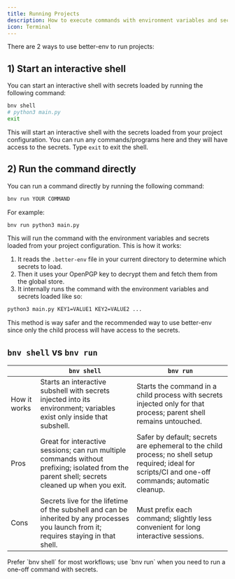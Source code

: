 ```yaml
---
title: Running Projects
description: How to execute commands with environment variables and secrets loaded from your project configuration.
icon: Terminal
---
```


There are 2 ways to use better-env to run projects:

## 1) Start an interactive shell
You can start an interactive shell with secrets loaded by running the following command:
```bash
bnv shell
# python3 main.py
exit
```
This will start an interactive shell with the secrets loaded from your project configuration.
You can run any commands/programs here and they will have access to the secrets.
Type `exit` to exit the shell.

## 2) Run the command directly
You can run a command directly by running the following command:
```bash
bnv run YOUR COMMAND
```
For example:
```bash
bnv run python3 main.py
```

This will run the command with the environment variables and secrets loaded from your project configuration.
This is how it works:
1) It reads the `.better-env` file in your current directory to determine which secrets to load.
2) Then it uses your OpenPGP key to decrypt them and fetch them from the global store.
3) It internally runs the command with the environment variables and secrets loaded like so:
```bash
python3 main.py KEY1=VALUE1 KEY2=VALUE2 ...
```

This method is way safer and the recommended way to use better-env since only the child process will have access to the secrets.

## `bnv shell` vs `bnv run`

|  | `bnv shell` | `bnv run` |
| --- | --- | --- |
| How it works | Starts an interactive subshell with secrets injected into its environment; variables exist only inside that subshell. | Starts the command in a child process with secrets injected only for that process; parent shell remains untouched. |
| Pros | Great for interactive sessions; can run multiple commands without prefixing; isolated from the parent shell; secrets cleaned up when you exit. | Safer by default; secrets are ephemeral to the child process; no shell setup required; ideal for scripts/CI and one-off commands; automatic cleanup. |
| Cons | Secrets live for the lifetime of the subshell and can be inherited by any processes you launch from it; requires staying in that shell. | Must prefix each command; slightly less convenient for long interactive sessions. |

<Callout type="tip">
  Prefer `bnv shell` for most workflows; use `bnv run` when you need to run a one-off command with secrets.
</Callout>

